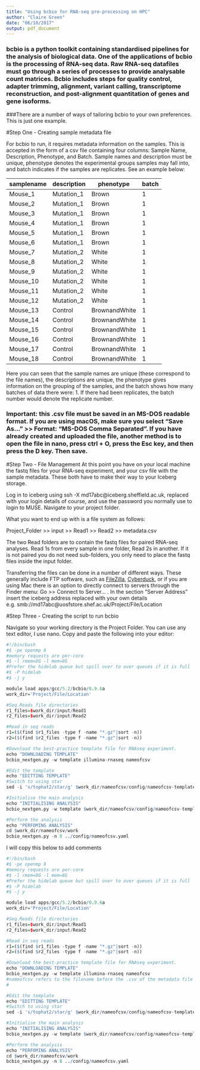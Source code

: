```yaml
---
title: "Using bcbio for RNA-seq pre-processing on HPC"
author: "Claire Green"
date: "06/10/2017"
output: pdf_document
---
```


### bcbio is a python toolkit containing standardised pipelines for the analysis of biological data. One of the applications of bcbio is the processing of RNA-seq data. Raw RNA-seq datafiles must go through a series of processes to provide analysable count matrices. Bcbio includes steps for quality control, adapter trimming, alignment, variant calling, transcriptome reconstruction, and post-alignment quantitation of genes and gene isoforms. 

###There are a number of ways of tailoring bcbio to your own preferences. This is just one example.


#Step One - Creating sample metadata file

For bcbio to run, it requires metadata information on the samples. This is accepted in the form of a csv file containing four columns: Sample Name, Description, Phenotype, and Batch. Sample names and description must be unique, phenotype denotes the experimental groups samples may fall into, and batch indicates if the samples are replicates.
See an example below:

| samplename | description | phenotype     | batch |
|------------|-------------|---------------|-------|
| Mouse_1    | Mutation_1  | Brown         | 1     |
| Mouse_2    | Mutation_1  | Brown         | 1     |
| Mouse_3    | Mutation_1  | Brown         | 1     |
| Mouse_4    | Mutation_1  | Brown         | 1     |
| Mouse_5    | Mutation_1  | Brown         | 1     |
| Mouse_6    | Mutation_1  | Brown         | 1     |
| Mouse_7    | Mutation_2  | White         | 1     |
| Mouse_8    | Mutation_2  | White         | 1     |
| Mouse_9    | Mutation_2  | White         | 1     |
| Mouse_10   | Mutation_2  | White         | 1     |
| Mouse_11   | Mutation_2  | White         | 1     |
| Mouse_12   | Mutation_2  | White         | 1     |
| Mouse_13   | Control     | BrownandWhite | 1     |
| Mouse_14   | Control     | BrownandWhite | 1     |
| Mouse_15   | Control     | BrownandWhite | 1     |
| Mouse_16   | Control     | BrownandWhite | 1     |
| Mouse_17   | Control     | BrownandWhite | 1     |
| Mouse_18   | Control     | BrownandWhite | 1     |

Here you can seen that the sample names are unique (these correspond to the file names), the descriptions are unique, the phenotype gives information on the grouping of the samples, and the batch shows how many batches of data there were: 1. If there had been replicates, the batch number would denote the replicate number.

### Important: this .csv file must be saved in an MS-DOS readable format. If you are using macOS, make sure you select "Save As..." >> Format: "MS-DOS Comma Separated". If you have already created and uploaded the file, another method is to open the file in nano, press ctrl + O, press the Esc key, and then press the D key. Then save.

#Step Two - File Management
At this point you have on your local machine the fastq files for your RNA-seq experiment, and your csv file with the sample metadata. These both have to make their way to your Iceberg storage. 

Log in to iceberg using ssh -X md17abc@iceberg.sheffield.ac.uk, replaced with your login details of course, and use the password you normally use to login to MUSE. Navigate to your project folder.

What you want to end up with is a file system as follows:

Project_Folder >> input >> Read1
                        >> Read2
               >> metadata.csv

The two Read folders are to contain the fastq files for paired RNA-seq analyses. Read 1s from every sample in one folder, Read 2s in another. If it is not paired you do not need sub-folders, you only need to place the fastq files inside the input folder.

Transferring the files can be done in a number of different ways. These generally include FTP software, such as [FileZilla](https://filezilla-project.org/), [Cyberduck](https://cyberduck.io/?l=en), or if you are using Mac there is an option to directly connect to servers through the Finder menu: Go >> Connect to Server... . In the section "Server Address" insert the iceberg address replaced with your own details e.g. smb://md17abc@uosfstore.shef.ac.uk/Project/File/Location 

#Step Three - Creating the script to run bcbio

Navigate so your working directory is the Project Folder. You can use any text editor, I use nano. Copy and paste the following into your editor:

```r
#!/bin/bash
#$ -pe openmp 8
#memory requests are per-core
#$ -l rmem=8G -l mem=8G
#Prefer the hidelab queue but spill over to over queues if it is full
#$ -P hidelab
#$ -j y

module load apps/gcc/5.2/bcbio/0.9.6a
work_dir='Project/File/Location'

#Seq.Reads file directories
r1_files=$work_dir/input/Read1
r2_files=$work_dir/input/Read2

#Read in seq reads
r1=($(find $r1_files -type f -name "*.gz"|sort -n))
r2=($(find $r2_files -type f -name "*.gz"|sort -n))

#Download the best-practice template file for RNAseq experiment.
echo "DOWNLOADING TEMPLATE"
bcbio_nextgen.py -w template illumina-rnaseq nameofcsv

#Edit the template
echo "EDITTING TEMPLATE"
#Switch to using star
sed -i 's/tophat2/star/g' $work_dir/nameofcsv/config/nameofcsv-template.yaml

#Initialise the main analysis
echo "INITIALISING ANALYSIS"
bcbio_nextgen.py -w template $work_dir/nameofcsv/config/nameofcsv-template.yaml $work_dir/nameofcsv/config/nameofcsv.csv ${r1[@]} ${r2[@]}

#Perform the analysis
echo "PERFOMING ANALYSIS"
cd $work_dir/nameofcsv/work
bcbio_nextgen.py -n 8 ../config/nameofcsv.yaml

```

I will copy this below to add comments

```r
#!/bin/bash
#$ -pe openmp 8
#memory requests are per-core
#$ -l rmem=8G -l mem=8G
#Prefer the hidelab queue but spill over to over queues if it is full
#$ -P hidelab
#$ -j y

module load apps/gcc/5.2/bcbio/0.9.6a
work_dir='Project/File/Location'

#Seq.Reads file directories
r1_files=$work_dir/input/Read1
r2_files=$work_dir/input/Read2

#Read in seq reads
r1=($(find $r1_files -type f -name "*.gz"|sort -n))
r2=($(find $r2_files -type f -name "*.gz"|sort -n))

#Download the best-practice template file for RNAseq experiment.
echo "DOWNLOADING TEMPLATE"
bcbio_nextgen.py -w template illumina-rnaseq nameofcsv 
#nameofcsv refers to the filename before the .csv of the metadata file you created.
#

#Edit the template
echo "EDITTING TEMPLATE"
#Switch to using star
sed -i 's/tophat2/star/g' $work_dir/nameofcsv/config/nameofcsv-template.yaml

#Initialise the main analysis
echo "INITIALISING ANALYSIS"
bcbio_nextgen.py -w template $work_dir/nameofcsv/config/nameofcsv-template.yaml $work_dir/nameofcsv/config/nameofcsv.csv ${r1[@]} ${r2[@]}

#Perform the analysis
echo "PERFOMING ANALYSIS"
cd $work_dir/nameofcsv/work
bcbio_nextgen.py -n 8 ../config/nameofcsv.yaml

```